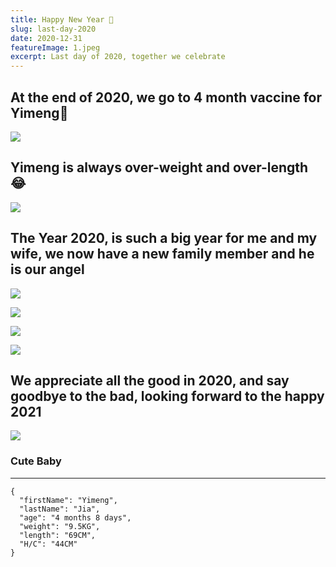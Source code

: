 ```yaml
---
title: Happy New Year 🎊
slug: last-day-2020
date: 2020-12-31
featureImage: 1.jpeg
excerpt: Last day of 2020, together we celebrate
---
```


## At the end of 2020, we go to 4 month vaccine for Yimeng🍼

![](2.jpeg)

## Yimeng is always over-weight and over-length 😂

![](3.jpeg)

## The Year 2020, is such a big year for me and my wife, we now have a new family member and he is our angel

![](5.jpeg)

![](6.jpeg)

![](12.jpeg)

![](13.jpeg)

## We appreciate all the good in 2020, and say goodbye to the bad, looking forward to the happy 2021

![](15.jpeg)

### Cute Baby

---

```
{
  "firstName": "Yimeng",
  "lastName": "Jia",
  "age": "4 months 8 days",
  "weight": "9.5KG",
  "length": "69CM",
  "H/C": "44CM"
}
```
